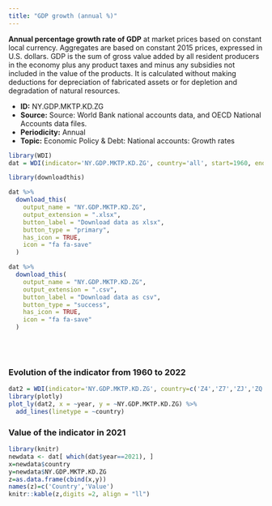 ```yaml
---
title: "GDP growth (annual %)"
---
```



**Annual percentage growth rate of GDP** at market prices based on constant local currency. Aggregates are based on constant 2015 prices, expressed in U.S. dollars. GDP is the sum of gross value added by all resident producers in the economy plus any product taxes and minus any subsidies not included in the value of the products. It is calculated without making deductions for depreciation of fabricated assets or for depletion and degradation of natural resources.

* **ID:** NY.GDP.MKTP.KD.ZG
* **Source:** Source: World Bank national accounts data, and OECD National Accounts data files.
* **Periodicity:** Annual
* **Topic:** Economic Policy & Debt: National accounts: Growth rates

```r
library(WDI)
dat = WDI(indicator='NY.GDP.MKTP.KD.ZG', country='all', start=1960, end=2022)

library(downloadthis)

dat %>%
  download_this(
    output_name = "NY.GDP.MKTP.KD.ZG",
    output_extension = ".xlsx",
    button_label = "Download data as xlsx",
    button_type = "primary",
    has_icon = TRUE,
    icon = "fa fa-save"
  )

dat %>%
  download_this(
    output_name = "NY.GDP.MKTP.KD.ZG",
    output_extension = ".csv",
    button_label = "Download data as csv",
    button_type = "success",
    has_icon = TRUE,
    icon = "fa fa-save"
  )
```


<br>
<br>





### Evolution of the indicator from 1960 to 2022



```r
dat2 = WDI(indicator='NY.GDP.MKTP.KD.ZG', country=c('Z4','Z7','ZJ','ZQ','XU','8S','ZG'), start=1960, end=2022)
library(plotly)
plot_ly(dat2, x = ~year, y = ~NY.GDP.MKTP.KD.ZG) %>%
  add_lines(linetype = ~country)
```

### Value of the indicator in 2021


```r
library(knitr)
newdata <- dat[ which(dat$year==2021), ]
x=newdata$country
y=newdata$NY.GDP.MKTP.KD.ZG
z=as.data.frame(cbind(x,y))
names(z)=c('Country','Value')
knitr::kable(z,digits =2, align = "ll")
```

